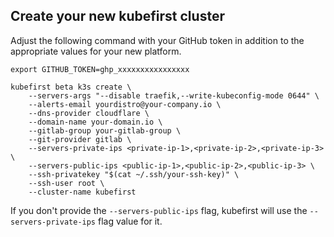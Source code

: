 
## Create your new kubefirst cluster

Adjust the following command with your GitHub token in addition to the appropriate values for your new platform.

```shell
export GITHUB_TOKEN=ghp_xxxxxxxxxxxxxxxx

kubefirst beta k3s create \
    --servers-args "--disable traefik,--write-kubeconfig-mode 0644" \
    --alerts-email yourdistro@your-company.io \
    --dns-provider cloudflare \
    --domain-name your-domain.io \
    --gitlab-group your-gitlab-group \
    --git-provider gitlab \
    --servers-private-ips <private-ip-1>,<private-ip-2>,<private-ip-3> \
    --servers-public-ips <public-ip-1>,<public-ip-2>,<public-ip-3> \
    --ssh-privatekey "$(cat ~/.ssh/your-ssh-key)" \
    --ssh-user root \
    --cluster-name kubefirst
```

If you don't provide the `--servers-public-ips` flag, kubefirst will use the `--servers-private-ips` flag value for it.

<CloudflareDNS />
